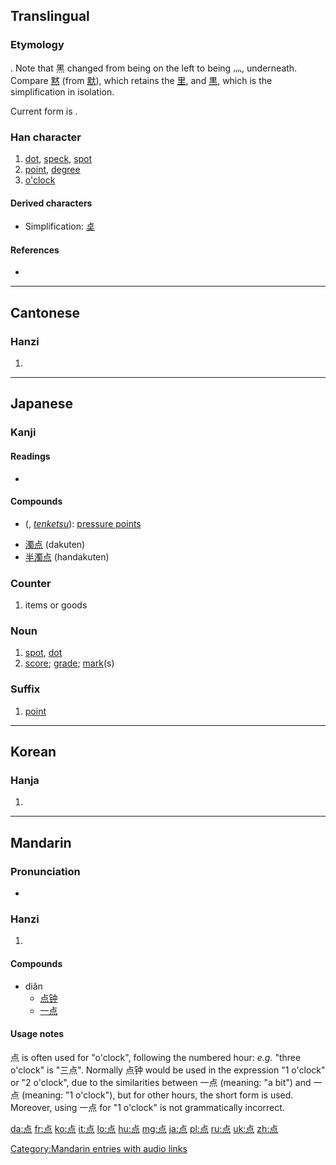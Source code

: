 {{also|點|奌}}
==Translingual==
{{stroke order|strokes=9}}
{{stroke order|type=animate}}
{{Hani-forms|点|[[點]]}}

===Etymology===
{{Han simp|點|f=黑|t=灬}}. Note that 黑 changed from being on the left to being 灬, underneath. Compare [[黙]] (from [[默]]), which retains the [[里]], and [[黒]], which is the simplification in isolation.

Current form is {{Han compound|占|灬}}.

===Han character===
{{Han char|rn=86|rad=火|as=05|sn=9|four=|canj=X卜口火 (XYRF), 卜口火 (YRF)|ids=⿱[[占]][[灬]]}}

# [[dot]], [[speck]], [[spot]]
# [[point]], [[degree]]
# [[o'clock]]

====Derived characters====
* Simplification: [[奌]]

====References====
* {{Han ref|kx=0669.101|dkj=18980|dj=1078.150|hdz=32198.070|uh=70B9|ud=28857}}

----

==Cantonese==

===Hanzi===
{{yue-hanzi|jyut=|y=dim2|tra=點}}

# {{defn|lang=yue|sort=火05}}

----

==Japanese==

===Kanji===
{{ja-kanji|grade=2|rs=火05}}

====Readings====
* {{ja-readings|on=[[てん]] (ten)|kun=[[ぼち]] (bochi), [[たてる]] ([[点てる]], tateru), [[さす]] ([[点す]], sasu), [[とぼす]] ([[点す]], tobosu), [[ともす]] ([[点す]], tomosu)}}

====Compounds====
* {{l|ja|点穴}} ({{l|ja|てんけつ}}, ''[[tenketsu]]''): [[pressure point]]s
* [[濁点]] (dakuten)
* [[半濁点]] (handakuten)

===Counter===
{{ja-pos|k|counter|hira=てん|rom=-ten}}

# items or goods

===Noun===
{{ja-noun|k|hira=てん|rom=ten}}

# [[spot]], [[dot]]
# [[score]]; [[grade]]; [[mark]](s)

===Suffix===
{{ja-pos|k|suffix|hira=てん|rom=-ten}}

# [[point]]
----

==Korean==

===Hanja===
{{ko-hanja|hangeul=점|eumhun=|rv=jeom|mr=chŏm|y=cem}}

# {{defn|lang=ko|sort=火05}}

----

==Mandarin==

===Pronunciation===
* {{audio|zh-diǎn.ogg|audio}}

===Hanzi===
{{cmn-hanzi|tra=點|pin=[[diǎn]] ([[dian3]]), [[wéi]] ([[wei2]])|wg=tien<sup>3</sup>, wei<sup>2</sup>}}

# {{defn|lang=cmn|sort=火05}}

====Compounds====
* diǎn
** [[点钟]]
** [[一点]]

====Usage notes====
点 is often used for "o'clock", following the numbered hour: ''e.g.'' "three o'clock" is "三点". Normally 点钟 would be used in the expression "1 o'clock" or "2 o'clock", due to the similarities between 一点 (meaning: "a bit") and 一点 (meaning: "1 o'clock"), but for other hours, the short form is used. Moreover, using 一点 for "1 o'clock" is not grammatically incorrect.

[[Category:Mandarin entries with audio links]]

[[da:点]]
[[fr:点]]
[[ko:点]]
[[it:点]]
[[lo:点]]
[[hu:点]]
[[mg:点]]
[[ja:点]]
[[pl:点]]
[[ru:点]]
[[uk:点]]
[[zh:点]]